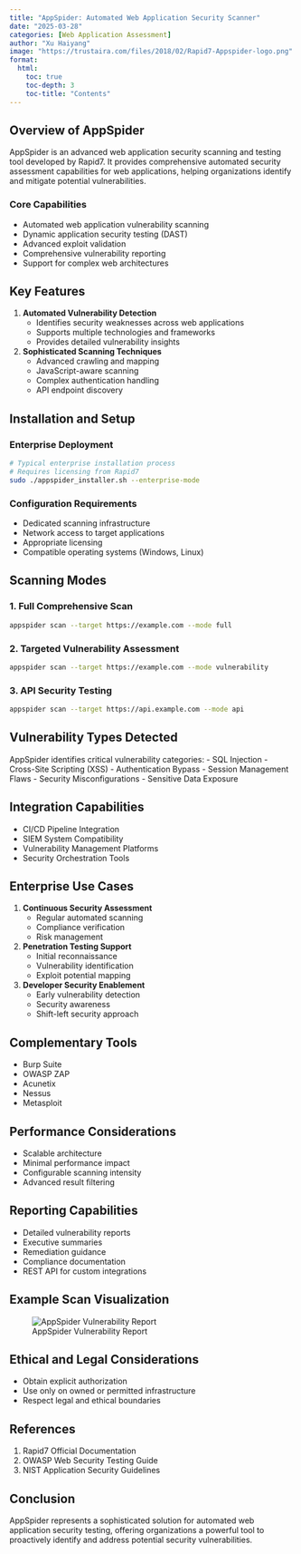 ```yaml
---
title: "AppSpider: Automated Web Application Security Scanner"
date: "2025-03-28"
categories: [Web Application Assessment]
author: "Xu Haiyang"
image: "https://trustaira.com/files/2018/02/Rapid7-Appspider-logo.png"
format:
  html:
    toc: true
    toc-depth: 3
    toc-title: "Contents"
---
```


## Overview of AppSpider

AppSpider is an advanced web application security scanning and testing tool developed by Rapid7. It provides comprehensive automated security assessment capabilities for web applications, helping organizations identify and mitigate potential vulnerabilities.

### Core Capabilities

- Automated web application vulnerability scanning
- Dynamic application security testing (DAST)
- Advanced exploit validation
- Comprehensive vulnerability reporting
- Support for complex web architectures

## Key Features

1. **Automated Vulnerability Detection**
   - Identifies security weaknesses across web applications
   - Supports multiple technologies and frameworks
   - Provides detailed vulnerability insights

2. **Sophisticated Scanning Techniques**
   - Advanced crawling and mapping
   - JavaScript-aware scanning
   - Complex authentication handling
   - API endpoint discovery

## Installation and Setup

### Enterprise Deployment

```bash
# Typical enterprise installation process
# Requires licensing from Rapid7
sudo ./appspider_installer.sh --enterprise-mode
```

### Configuration Requirements

- Dedicated scanning infrastructure
- Network access to target applications
- Appropriate licensing
- Compatible operating systems (Windows, Linux)

## Scanning Modes

### 1. Full Comprehensive Scan

```bash
appspider scan --target https://example.com --mode full
```

### 2. Targeted Vulnerability Assessment

```bash
appspider scan --target https://example.com --mode vulnerability
```

### 3. API Security Testing

```bash
appspider scan --target https://api.example.com --mode api
```

## Vulnerability Types Detected

::: {.callout-warning}
AppSpider identifies critical vulnerability categories:
- SQL Injection
- Cross-Site Scripting (XSS)
- Authentication Bypass
- Session Management Flaws
- Security Misconfigurations
- Sensitive Data Exposure
:::

## Integration Capabilities

- CI/CD Pipeline Integration
- SIEM System Compatibility
- Vulnerability Management Platforms
- Security Orchestration Tools

## Enterprise Use Cases

1. **Continuous Security Assessment**
   - Regular automated scanning
   - Compliance verification
   - Risk management

2. **Penetration Testing Support**
   - Initial reconnaissance
   - Vulnerability identification
   - Exploit potential mapping

3. **Developer Security Enablement**
   - Early vulnerability detection
   - Security awareness
   - Shift-left security approach

## Complementary Tools

- Burp Suite
- OWASP ZAP
- Acunetix
- Nessus
- Metasploit

## Performance Considerations

::: {.callout-tip}
- Scalable architecture
- Minimal performance impact
- Configurable scanning intensity
- Advanced result filtering
:::

## Reporting Capabilities

- Detailed vulnerability reports
- Executive summaries
- Remediation guidance
- Compliance documentation
- REST API for custom integrations

## Example Scan Visualization

![AppSpider Vulnerability Report](https://docs.rapid7.com/api/docs/file/product-documentation__master/appspider/images/Screen%20Shot%202018-06-06%20at%205.28.01%20PM.png)

## Ethical and Legal Considerations

::: {.callout-important}
- Obtain explicit authorization
- Use only on owned or permitted infrastructure
- Respect legal and ethical boundaries
:::

## References

1. Rapid7 Official Documentation
2. OWASP Web Security Testing Guide
3. NIST Application Security Guidelines

## Conclusion

AppSpider represents a sophisticated solution for automated web application security testing, offering organizations a powerful tool to proactively identify and address potential security vulnerabilities.